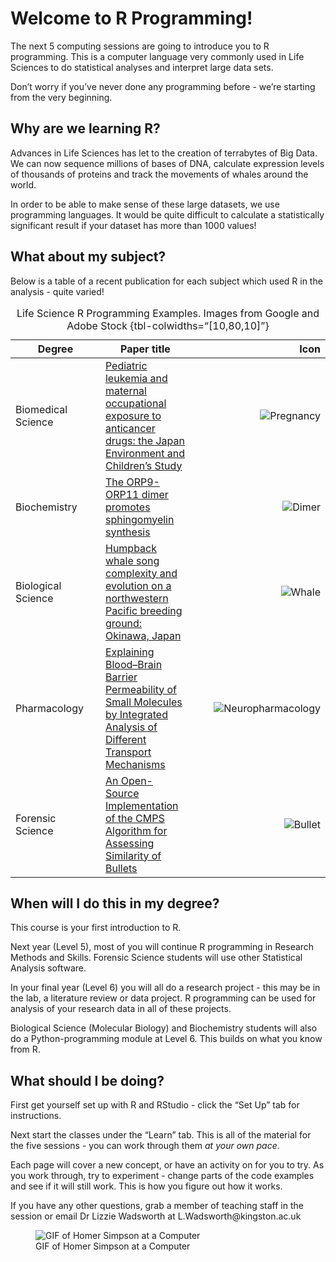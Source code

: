 # Welcome to R Programming! 

The next 5 computing sessions are going to introduce you to R programming. This is a computer language very commonly used in Life Sciences to do statistical analyses and interpret large data sets. 

Don't worry if you've never done any programming before - we're starting from the very beginning. 

## Why are we learning R?

Advances in Life Sciences has let to the creation of terrabytes of Big Data. We can now sequence millions of bases of DNA, calculate expression levels of thousands of proteins and track the movements of whales around the world. 

In order to be able to make sense of these large datasets, we use programming languages. It would be quite difficult to calculate a statistically significant result if your dataset has more than 1000 values! 

## What about my subject? 

Below is a table of a recent publication for each subject which used R in the analysis - quite varied! 

| Degree | Paper title | Icon|
|--|--|--:|
| Biomedical Science | [Pediatric leukemia and maternal occupational exposure to anticancer drugs: the Japan Environment and Children’s Study](https://doi.org/10.1182/blood.2023021008){target="_blank"} | ![Pregnancy](images/pregnancy.png) |
| Biochemistry | [The ORP9-ORP11 dimer promotes sphingomyelin synthesis](https://doi.org/10.7554/eLife.91345){target="_blank"} | ![Dimer](images/proteindimer.png) |
| Biological Science | [Humpback whale song complexity and evolution on a northwestern Pacific breeding ground: Okinawa, Japan](https://doi.org/10.1098/rsos.241388){target="_blank"} | ![Whale](images/whale.png) |
| Pharmacology | [Explaining Blood–Brain Barrier Permeability of Small Molecules by Integrated Analysis of Different Transport Mechanisms](https://doi.org/10.1021/acs.jmedchem.2c01824){target="_blank"} | ![Neuropharmacology](images/Braindrugs.png) |
| Forensic Science | [An Open-Source Implementation of the CMPS Algorithm for Assessing Similarity of Bullets](https://doi.org/10.32614/RJ-2022-035){target="_blank"} | ![Bullet](images/bullet.png) |

: Life Science R Programming Examples. Images from Google and Adobe Stock {tbl-colwidths="[10,80,10]"}

## When will I do this in my degree?

This course is your first introduction to R. 

Next year (Level 5), most of you will continue R programming in Research Methods and Skills. Forensic Science students will use other Statistical Analysis software. 

In your final year (Level 6) you will all do a research project - this may be in the lab, a literature review or data project. R programming can be used for analysis of your research data in all of these projects. 

Biological Science (Molecular Biology) and Biochemistry students will also do a Python-programming module at Level 6. This builds on what you know from R. 

## What should I be doing?

First get yourself set up with R and RStudio - click the "Set Up" tab for instructions. 

Next start the classes under the "Learn" tab. This is all of the material for the five sessions - you can work through them *at your own pace*. 

Each page will cover a new concept, or have an activity on for you to try. As you work through, try to experiment - change parts of the code examples and see if it will still work. This is how you figure out how it works. 

If you have any other questions, grab a member of teaching staff in the session or email Dr Lizzie Wadsworth at L.Wadsworth@kingston.ac.uk 

![GIF of Homer Simpson at a Computer](https://media3.giphy.com/media/v1.Y2lkPTc5MGI3NjExNms3ZzJuMHk5N2w3Mnp3MGhmZzdleWRwOGE2bzRxc3ljOWlwMnNyMyZlcD12MV9pbnRlcm5hbF9naWZfYnlfaWQmY3Q9Zw/citBl9yPwnUOs/giphy.gif)

